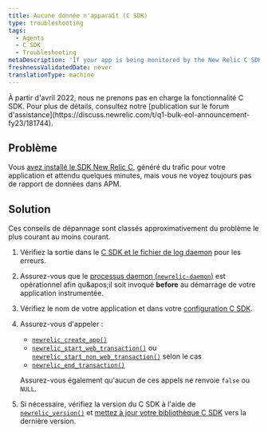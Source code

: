 ```yaml
---
title: Aucune donnée n'apparaît (C SDK)
type: troubleshooting
tags:
  - Agents
  - C SDK
  - Troubleshooting
metaDescription: 'If your app is being monitored by the New Relic C SDK but isn''t reporting data, follow these troubleshooting tips.'
freshnessValidatedDate: never
translationType: machine
---
```


<Callout variant="important" title="AVIS DE FIN DE VIE">
  À partir d'avril 2022, nous ne prenons pas en charge la fonctionnalité C SDK. Pour plus de détails, consultez notre [publication sur le forum d'assistance](https://discuss.newrelic.com/t/q1-bulk-eol-announcement-fy23/181744).
</Callout>

## Problème

Vous [avez installé le SDK New Relic C](/docs/install-c-agent-compile-link-your-code), généré du trafic pour votre application et attendu quelques minutes, mais vous ne voyez toujours pas de rapport de données dans APM.

## Solution

Ces conseils de dépannage sont classés approximativement du problème le plus courant au moins courant.

1. Vérifiez la sortie dans le [C SDK et le fichier de log daemon](/docs/generate-logs-troubleshooting-c-sdk) pour les erreurs.

2. Assurez-vous que le [processus daemon (`newrelic-daemon`)](/docs/install-c-sdk-compile-link-your-code#daemon) est opérationnel afin qu&amp;apos;il soit invoqué <DNT>**before**</DNT> au démarrage de votre application instrumentée.

3. Vérifiez le nom de votre application et <InlinePopover type="licenseKey" />dans votre [configuration C SDK](/docs/c-sdk-configuration).

4. Assurez-vous d'appeler :

   * [`newrelic_create_app()`](https://newrelic.github.io/c-sdk/libnewrelic_8h.html#a61dd90439ae3cc5060021f6ab4701132)
   * [`newrelic_start_web_transaction()`](https://newrelic.github.io/c-sdk/libnewrelic_8h.html#adbf7c1fa57482f6e0a7f291e0b5ec80f) ou [`newrelic_start_non_web_transaction()`](https://newrelic.github.io/c-sdk/libnewrelic_8h.html#a88648cc287f8d7e371139dc3809b7afb) selon le cas
   * [`newrelic_end_transaction()`](https://newrelic.github.io/c-sdk/libnewrelic_8h.html#acbd88933d620c21b7b19f12b6f042da8)

   Assurez-vous également qu'aucun de ces appels ne renvoie `false` ou `NULL`.

5. Si nécessaire, vérifiez la version du C SDK à l'aide de [`newrelic_version()`](https://newrelic.github.io/c-sdk/libnewrelic_8h.html#a8aec87e54af38e466fc5f715ef591d10) et [mettez à jour votre bibliothèque C SDK](/docs/update-your-c-sdk-library) vers la dernière version.